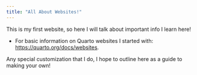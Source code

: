 ```yaml
---
title: "All About Websites!"
---
```


This is my first website, so here I will talk about important info I learn here!


* For basic information on Quarto websites I started with: <https://quarto.org/docs/websites>.

Any special customization that I do, I hope to outline here as a guide to making your own!